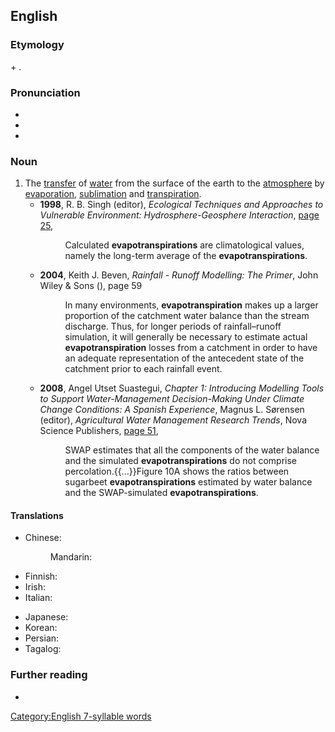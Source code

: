 ==English==
{{wikipedia}}

===Etymology===
{{m|en|evaporation|evapo(ration)}} + {{m|en|transpiration}}.

===Pronunciation===
* {{IPA|/ɪˌvæpəʊˌtɹænspɪˈɹeɪʃn̩/|lang=en}}
* {{rhymes|eɪʃən|lang=en}}
* {{hyphenation|e|vap|o|tran|spi|ra|tion|lang=en}}

===Noun===
{{en-noun|~}}

# The [[transfer]] of [[water]] from the surface of the earth to the [[atmosphere]] by [[evaporation]], [[sublimation]] and [[transpiration]].
#* '''1998''', R. B. Singh (editor), ''Ecological Techniques and Approaches to Vulnerable Environment: Hydrosphere-Geosphere Interaction'', [https://books.google.com.au/books?id=65_uAAAAMAAJ&q=%22evapotranspirations%22&dq=%22evapotranspirations%22&hl=en&sa=X&ved=0ahUKEwih46u6zq7aAhVIHpAKHV3AD2UQ6AEIRTAF page 25],
#*: Calculated '''evapotranspirations''' are climatological values, namely the long-term average of the '''evapotranspirations'''.
#* '''2004''', Keith J. Beven, ''Rainfall - Runoff Modelling: The Primer'', John Wiley & Sons ({{ISBN|9780470866719}}), page 59
#*: In many environments, '''evapotranspiration''' makes up a larger proportion of the catchment water balance than the stream discharge. Thus, for longer periods of rainfall–runoff simulation, it will generally be necessary to estimate actual '''evapotranspiration''' losses from a catchment in order to have an adequate representation of the antecedent state of the catchment prior to each rainfall event.
#* '''2008''', Angel Utset Suastegui, ''Chapter 1: Introducing Modelling Tools to Support Water-Management Decision-Making Under Climate Change Conditions: A Spanish Experience'', Magnus L. Sørensen (editor), ''Agricultural Water Management Research Trends'', Nova Science Publishers, [https://books.google.com.au/books?id=bGj_S52c8S0C&pg=PA51&dq=%22evapotranspirations%22&hl=en&sa=X&ved=0ahUKEwih46u6zq7aAhVIHpAKHV3AD2UQ6AEINDAC#v=onepage&q=%22evapotranspirations%22&f=false page 51],
#*: SWAP estimates that all the components of the water balance and the simulated '''evapotranspirations''' do not comprise percolation.{{...}}Figure 10A shows the ratios between sugarbeet '''evapotranspirations''' estimated by water balance and the SWAP-simulated '''evapotranspirations'''.

====Translations====
{{trans-top|the transfer of water from the surface of the earth to the atmosphere by evaporation}}
* Chinese:
*: Mandarin: {{t|cmn|蒸發散|sc=Hani}}
* Finnish: {{t|fi|kokonaishaihdunta}}
* Irish: {{t|ga|imghalú}}
* Italian: {{t|it|evapotraspirazione|f}}
{{trans-mid}}
* Japanese: {{t|ja|蒸発散|sc=Jpan}}
* Korean: {{t|ko|증발산|sc=Kore}}
* Persian: {{t|fa|تبخیر-تعرق|sc=fa-Arab}}
* Tagalog: {{t|tl|halmanhisingaw}}
{{trans-bottom}}

===Further reading===
* {{pedialite|Hydrology (agriculture)}}

[[Category:English 7-syllable words]]